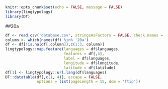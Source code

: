 ```r
knitr::opts_chunk$set(echo = FALSE, message = FALSE)
library(lingtypology)
library(DT)
```

##20a

```r
df <- read.csv('database.csv', stringsAsFactors = FALSE, check.names = FALSE)
column <- which(names(df) %in% '20a')
df <- df[!is.na(df[,column]),c(1:3, column)]
lingtypology::map.feature(languages = df$languages,
                          features = df[,4],
                          label = df$languages,
                          longitude = df$longitude,
                          latitude = df$latitude)
df[1] <- lingtypology::url.lang(df$languages)
DT::datatable(df[,c(1, 4)], escape = FALSE,
              options = list(pageLength = 15, dom = 'ftip'))
```
